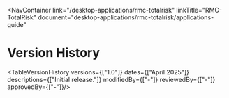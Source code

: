 
<NavContainer 
  link="/desktop-applications/rmc-totalrisk"
  linkTitle="RMC-TotalRisk" 
  document="desktop-applications/rmc-totalrisk/applications-guide"
></NavContainer>

# Version History

<TableVersionHistory
    versions={["1.0"]}
    dates={["April 2025"]}
    descriptions={["Initial release."]}
    modifiedBy={["-"]}
    reviewedBy={["-"]}
    approvedBy={["-"]}/>
